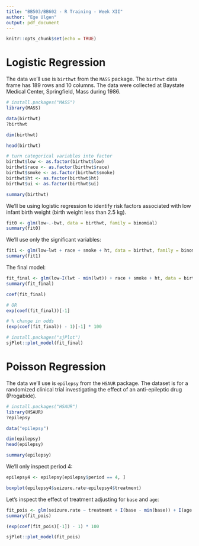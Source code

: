 ```yaml
---
title: "BB503/BB602 - R Training - Week XII"
author: "Ege Ulgen"
output: pdf_document
---
```


```r
knitr::opts_chunk$set(echo = TRUE)
```

# Logistic Regression

The data we'll use is `birthwt` from the `MASS` package. The `birthwt` data frame has 189 rows and 10 columns. The data were collected at Baystate Medical Center, Springfield, Mass during 1986.

```r
# install.packages("MASS")
library(MASS)

data(birthwt) 
?birthwt

dim(birthwt)

head(birthwt)

# turn categorical variables into factor
birthwt$low <- as.factor(birthwt$low)
birthwt$race <- as.factor(birthwt$race)
birthwt$smoke <- as.factor(birthwt$smoke)
birthwt$ht <- as.factor(birthwt$ht)
birthwt$ui <- as.factor(birthwt$ui)

summary(birthwt)
```

We'll be using logistic regression to identify risk factors associated with low infant birth weight (birth weight less than 2.5 kg).

```r
fit0 <- glm(low~.-bwt, data = birthwt, family = binomial)
summary(fit0)
```

We'll use only the significant variables:

```r
fit1 <- glm(low~lwt + race + smoke + ht, data = birthwt, family = binomial)
summary(fit1)
```

The final model:

```r
fit_final <- glm(low~I(lwt - min(lwt)) + race + smoke + ht, data = birthwt, family = binomial)
summary(fit_final)
```

```r
coef(fit_final)

# OR
exp(coef(fit_final))[-1]

# % change in odds
(exp(coef(fit_final)) - 1)[-1] * 100 
```

```r
# install.packages("sjPlot")
sjPlot::plot_model(fit_final)
```

# Poisson Regression

The data we'll use is `epilepsy` from the `HSAUR` package. The dataset is for a randomized clinical trial investigating the effect of an anti-epileptic drug (Progabide).

```r
# install.packages("HSAUR")
library(HSAUR)
?epilepsy

data("epilepsy")

dim(epilepsy)
head(epilepsy)

summary(epilepsy)
```

We'll only inspect period 4:

```r
epilepsy4 <- epilepsy[epilepsy$period == 4, ]

boxplot(epilepsy4$seizure.rate~epilepsy4$treatment)
```

Let's inspect the effect of treatment adjusting for `base` and `age`:

```r
fit_pois <- glm(seizure.rate ~ treatment + I(base - min(base)) + I(age - min(age)), data = epilepsy4, family = poisson)
summary(fit_pois)
```

```r
(exp(coef(fit_pois)[-1]) - 1) * 100
```

```r
sjPlot::plot_model(fit_pois)
```
